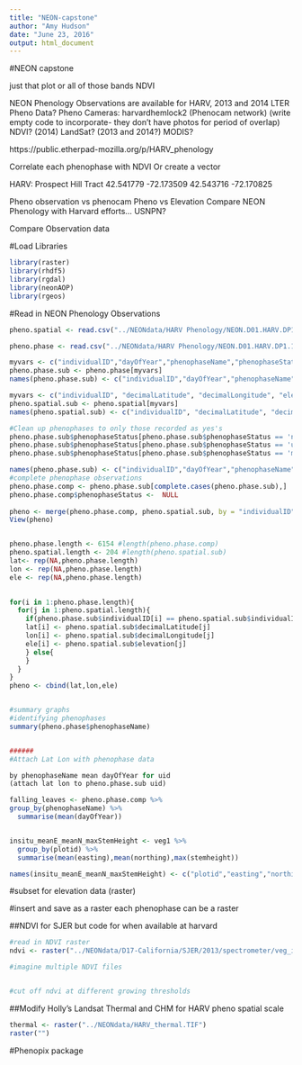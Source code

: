 ```yaml
---
title: "NEON-capstone"
author: "Amy Hudson"
date: "June 23, 2016"
output: html_document
--- 
```


#NEON capstone 

just that plot or all of those bands
NDVI

NEON Phenology Observations are available for HARV, 2013 and 2014
LTER Pheno Data?
Pheno Cameras: harvardhemlock2 (Phenocam network) (write empty code to incorporate- they don't have photos for period of overlap)
NDVI? (2014)
LandSat? (2013 and 2014?)
MODIS?

https://public.etherpad-mozilla.org/p/HARV_phenology

Correlate each phenophase with NDVI 
Or create a vector

HARV: Prospect Hill Tract
42.541779  -72.173509
42.543716 -72.170825

Pheno observation vs phenocam
Pheno vs Elevation
Compare NEON Phenology with Harvard efforts... USNPN? 

Compare Observation data 

#Load Libraries
```r
library(raster)
library(rhdf5)
library(rgdal)
library(neonAOP)
library(rgeos)

```

#Read in NEON Phenology Observations 
```r
pheno.spatial <- read.csv("../NEONdata/HARV Phenology/NEON.D01.HARV.DP1.10055.001.phe_perindividual.csv") #upload individualID, decimalLatitude, decimalLongitude, elevation

pheno.phase <- read.csv("../NEONdata/HARV Phenology/NEON.D01.HARV.DP1.10055.001.phe_statusintensity.csv") #upload individualID, dayOfYear, phenophaseName, phenophaseStatus 

myvars <- c("individualID","dayOfYear","phenophaseName","phenophaseStatus")
pheno.phase.sub <- pheno.phase[myvars]
names(pheno.phase.sub) <- c("individualID","dayOfYear","phenophaseName","phenophaseStatus")

myvars <- c("individualID", "decimalLatitude", "decimalLongitude", "elevation")
pheno.spatial.sub <- pheno.spatial[myvars]
names(pheno.spatial.sub) <- c("individualID", "decimalLatitude", "decimalLongitude", "elevation")

#Clean up phenophases to only those recorded as yes's
pheno.phase.sub$phenophaseStatus[pheno.phase.sub$phenophaseStatus == 'no'] <- NA
pheno.phase.sub$phenophaseStatus[pheno.phase.sub$phenophaseStatus == 'uncertain'] <- NA
pheno.phase.sub$phenophaseStatus[pheno.phase.sub$phenophaseStatus == 'missed'] <- NA

names(pheno.phase.sub) <- c("individualID","dayOfYear","phenophaseName", "phenophaseStatus")
#complete phenophase observations
pheno.phase.comp <- pheno.phase.sub[complete.cases(pheno.phase.sub),]
pheno.phase.comp$phenophaseStatus <-  NULL
  
pheno <- merge(pheno.phase.comp, pheno.spatial.sub, by = "individualID")
View(pheno)


```


```r



```


```r

pheno.phase.length <- 6154 #length(pheno.phase.comp) 
pheno.spatial.length <- 204 #length(pheno.spatial.sub)
lat<- rep(NA,pheno.phase.length)
lon <- rep(NA,pheno.phase.length)
ele <- rep(NA,pheno.phase.length)
              

for(i in 1:pheno.phase.length){
  for(j in 1:pheno.spatial.length){
    if(pheno.phase.sub$individualID[i] == pheno.spatial.sub$individualID[j]){
    lat[i] <- pheno.spatial.sub$decimalLatitude[j] 
    lon[i] <- pheno.spatial.sub$decimalLongitude[j]
    ele[i] <- pheno.spatial.sub$elevation[j]
    } else{
    }
  }
}
pheno <- cbind(lat,lon,ele)


#summary graphs
#identifying phenophases
summary(pheno.phase$phenophaseName)


######
#Attach Lat Lon with phenophase data

by phenophaseName mean dayOfYear for uid 
(attach lat lon to pheno.phase.sub uid)

falling_leaves <- pheno.phase.comp %>%
group_by(phenophaseName) %>%
  summarise(mean(dayOfYear))


insitu_meanE_meanN_maxStemHeight <- veg1 %>%
  group_by(plotid) %>%
  summarise(mean(easting),mean(northing),max(stemheight))

names(insitu_meanE_meanN_maxStemHeight) <- c("plotid","easting","northing","insitu_maxHt")

```





#subset for elevation data (raster)

#insert and save as a raster
each phenophase can be a raster 


##NDVI for SJER but code for when available at harvard
```r

#read in NDVI raster
ndvi <- raster("../NEONdata/D17-California/SJER/2013/spectrometer/veg_index/SJER_NDVI.tif")

#imagine multiple NDVI files


#cut off ndvi at different growing thresholds

```

##Modify Holly's Landsat Thermal and CHM for HARV pheno spatial scale
```r

thermal <- raster("../NEONdata/HARV_thermal.TIF")
raster("")

```

#Phenopix package



